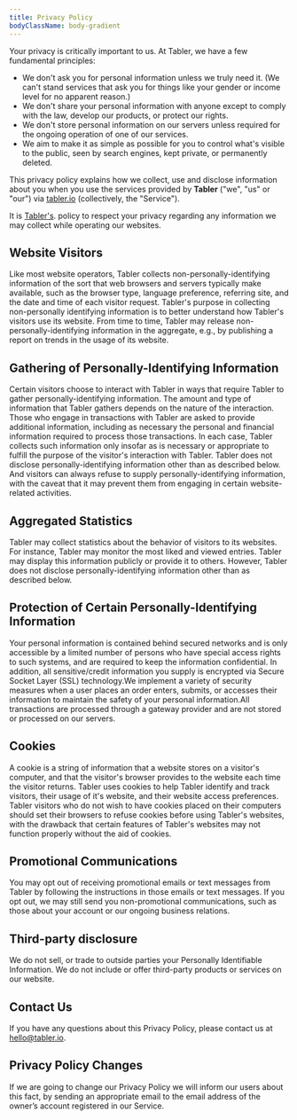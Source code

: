 ```yaml
---
title: Privacy Policy
bodyClassName: body-gradient
---
```


Your privacy is critically important to us. At Tabler, we have a few fundamental principles:

*   We don't ask you for personal information unless we truly need it. (We can't stand services that ask you for things like your gender or income level for no apparent reason.)
*   We don't share your personal information with anyone except to comply with the law, develop our products, or protect our rights.
*   We don't store personal information on our servers unless required for the ongoing operation of one of our services.
*   We aim to make it as simple as possible for you to control what's visible to the public, seen by search engines, kept private, or permanently deleted.

This privacy policy explains how we collect, use and disclose information about you when you use the services provided by **Tabler** ("we", "us" or "our") via [tabler.io](https://tabler.io) (collectively, the "Service").

It is [Tabler's](https://tabler.io).  policy to respect your privacy regarding any information we may collect while operating our websites.

## Website Visitors

Like most website operators, Tabler collects non-personally-identifying information of the sort that web browsers and servers typically make available, such as the browser type, language preference, referring site, and the date and time of each visitor request. Tabler's purpose in collecting non-personally identifying information is to better understand how Tabler's visitors use its website. From time to time, Tabler may release non-personally-identifying information in the aggregate, e.g., by publishing a report on trends in the usage of its website.

## Gathering of Personally-Identifying Information

Certain visitors choose to interact with Tabler in ways that require Tabler to gather personally-identifying information. The amount and type of information that Tabler gathers depends on the nature of the interaction. Those who engage in transactions with Tabler are asked to provide additional information, including as necessary the personal and financial information required to process those transactions. In each case, Tabler collects such information only insofar as is necessary or appropriate to fulfill the purpose of the visitor's interaction with Tabler. Tabler does not disclose personally-identifying information other than as described below. And visitors can always refuse to supply personally-identifying information, with the caveat that it may prevent them from engaging in certain website-related activities.

## Aggregated Statistics

Tabler may collect statistics about the behavior of visitors to its websites. For instance, Tabler may monitor the most liked and viewed entries. Tabler may display this information publicly or provide it to others. However, Tabler does not disclose personally-identifying information other than as described below.

## Protection of Certain Personally-Identifying Information

Your personal information is contained behind secured networks and is only accessible by a limited number of persons who have special access rights to such systems, and are required to keep the information confidential. In addition, all sensitive/credit information you supply is encrypted via Secure Socket Layer (SSL) technology.We implement a variety of security measures when a user places an order enters, submits, or accesses their information to maintain the safety of your personal information.All transactions are processed through a gateway provider and are not stored or processed on our servers.

## Cookies

A cookie is a string of information that a website stores on a visitor's computer, and that the visitor's browser provides to the website each time the visitor returns. Tabler uses cookies to help Tabler identify and track visitors, their usage of it's website, and their website access preferences. Tabler visitors who do not wish to have cookies placed on their computers should set their browsers to refuse cookies before using Tabler's websites, with the drawback that certain features of Tabler's websites may not function properly without the aid of cookies.


## Promotional Communications

You may opt out of receiving promotional emails or text messages from Tabler by following the instructions in those emails or text messages. If you opt out, we may still send you non-promotional communications, such as those about your account or our ongoing business relations.

## Third-party disclosure

We do not sell, or trade to outside parties your Personally Identifiable Information.
We do not include or offer third-party products or services on our website.

## Contact Us

If you have any questions about this Privacy Policy, please contact us at [hello@tabler.io](mailto:hello@tabler.io).

## Privacy Policy Changes

If we are going to change our Privacy Policy we will inform our users about this fact, by sending an appropriate email to the email address of the owner’s account registered in our Service.

